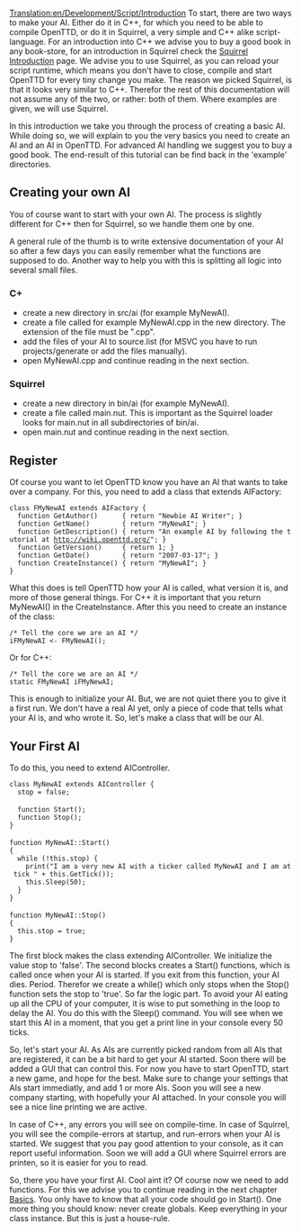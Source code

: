 [[Translation:en/Development/Script/Introduction]]
To start, there are two ways to make your AI. Either do it in C++, for which you need to be able to compile OpenTTD, or do it in Squirrel, a very simple and C++ alike script-language. For an introduction into C++ we advise you to buy a good book in any book-store, for an introduction in Squirrel check the [[en/Development/Script/Squirrel|Squirrel Introduction]] page. We advise you to use Squirrel, as you can reload your script runtime, which means you don't have to close, compile and start OpenTTD for every tiny change you make. The reason we picked Squirrel, is that it looks very similar to C++. Therefor the rest of this documentation will not assume any of the two, or rather: both of them. Where examples are given, we will use Squirrel.

In this introduction we take you through the process of creating a basic AI. While doing so, we will explain to you the very basics you need to create an AI and an AI in OpenTTD. For advanced AI handling we suggest you to buy a good book. The end-result of this tutorial can be find back in the 'example' directories.

==Creating your own AI==

You of course want to start with your own AI. The process is slightly different for C++ then for Squirrel, so we handle them one by one.

A general rule of the thumb is to write extensive documentation of your AI so after a few days you can easily remember what the functions are supposed to do. Another way to help you with this is splitting all logic into several small files.
===C+===
* create a new directory in src/ai (for example MyNewAI).
* create a file called for example MyNewAI.cpp in the new directory. The extension of the file must be ".cpp".
* add the files of your AI to source.list (for MSVC you have to run projects/generate or add the files manually).
* open MyNewAI.cpp and continue reading in the next section.
===Squirrel===
* create a new directory in bin/ai (for example MyNewAI).
* create a file called main.nut. This is important as the Squirrel loader looks for main.nut in all subdirectories of bin/ai.
* open main.nut and continue reading in the next section.

==Register==

Of course you want to let OpenTTD know you have an AI that wants to take over a company. For this, you need to add a class that extends AIFactory:

 class FMyNewAI extends AIFactory {
   function GetAuthor()      { return "Newbie AI Writer"; }
   function GetName()        { return "MyNewAI"; }
   function GetDescription() { return "An example AI by following the tutorial at http://wiki.openttd.org/"; }
   function GetVersion()     { return 1; }
   function GetDate()        { return "2007-03-17"; }
   function CreateInstance() { return "MyNewAI"; }
 }

What this does is tell OpenTTD how your AI is called, what version it is, and more of those general things. For C++ it is important that you return MyNewAI() in the CreateInstance. After this you need to create an instance of the class:
 
 /* Tell the core we are an AI */
 iFMyNewAI <- FMyNewAI();

Or for C++:

 /* Tell the core we are an AI */
 static FMyNewAI iFMyNewAI;

This is enough to initialize your AI. But, we are not quiet there you to give it a first run. We don't have a real AI yet, only a piece of code that tells what your AI is, and who wrote it. So, let's make a class that will be our AI.

==Your First AI==

To do this, you need to extend AIController.

 class MyNewAI extends AIController {
   stop = false;
 
   function Start();
   function Stop();
 }
 
 function MyNewAI::Start()
 {
   while (!this.stop) {
     print("I am a very new AI with a ticker called MyNewAI and I am at tick " + this.GetTick());
     this.Sleep(50);
   }
 }
 
 function MyNewAI::Stop()
 {
   this.stop = true;
 }

The first block makes the class extending AIController. We initialize the value stop to 'false'. The second blocks creates a Start() functions, which is called once when your AI is started. If you exit from this function, your AI dies. Period. Therefor we create a while() which only stops when the Stop() function sets the stop to 'true'. So far the logic part. To avoid your AI eating up all the CPU of your computer, it is wise to put something in the loop to delay the AI. You do this with the Sleep() command. You will see when we start this AI in a moment, that you get a print line in your console every 50 ticks.

So, let's start your AI. As AIs are currently picked random from all AIs that are registered, it can be a bit hard to get your AI started. Soon there will be added a GUI that can control this. For now you have to start OpenTTD, start a new game, and hope for the best. Make sure to change your settings that AIs start immediatly, and add 1 or more AIs. Soon you will see a new company starting, with hopefully your AI attached. In your console you will see a nice line printing we are active.

In case of C++, any errors you will see on compile-time. In case of Squirrel, you will see the compile-errors at startup, and run-errors when your AI is started. We suggest that you pay good attention to your console, as it can report useful information. Soon we will add a GUI where Squirrel errors are printen, so it is easier for you to read.

So, there you have your first AI. Cool aint it? Of course now we need to add functions. For this we advise you to continue reading in the next chapter [[en/Development/Script/Basics|Basics]]. You only have to know that all your code should go in Start(). One more thing you should know: never create globals. Keep everything in your class instance. But this is just a house-rule.